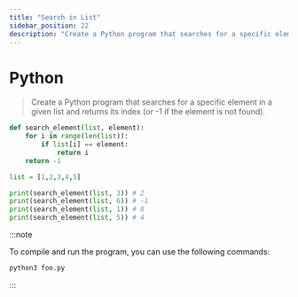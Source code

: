 ```yaml
---
title: "Search in List"
sidebar_position: 22
description: "Create a Python program that searches for a specific element in a given list and returns its index (or -1 if the element is not found)."
---
```



# <Heading name="banner" description="Search in List">Python</Heading>

> Create a Python program that searches for a specific element in a given list and returns its index (or -1 if the element is not found).

```python
def search_element(list, element):
    for i in range(len(list)):
        if list[i] == element:
            return i
    return -1

list = [1,2,3,4,5]

print(search_element(list, 3)) # 2
print(search_element(list, 6)) # -1
print(search_element(list, 1)) # 0
print(search_element(list, 5)) # 4
```

:::note

To compile and run the program, you can use the following commands:

```bash
python3 foo.py
```

:::
